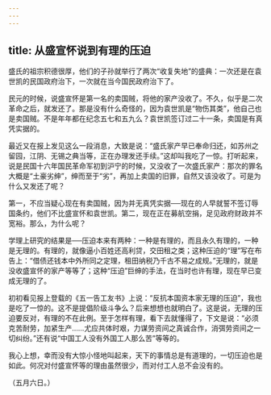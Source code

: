 ```yaml
---
---
---
```

title: 从盛宣怀说到有理的压迫
---



盛氏的祖宗积德很厚，他们的子孙就举行了两次“收复失地”的盛典：一次还是在袁世凯的民国政府治下，一次就在当今国民政府治下了。

民元的时候，说盛宣怀是第一名的卖国贼，将他的家产没收了。不久，似乎是二次革命之后，就发还了。那是没有什么奇怪的，因为袁世凯是“物伤其类”，他自己也是卖国贼。不是年年都在纪念五七和五九么？袁世凯签订过二十一条，卖国是有真凭实据的。

最近又在报上发见这么一段消息，大致是说：“盛氏家产早已奉命归还，如苏州之留园，江阴、无锡之典当等，正在办理发还手续。”这却叫我吃了一惊。打听起来，说是民国十六年国民革命军初到沪宁的时候，又没收了一次盛氏家产：那次的罪名大概是“土豪劣绅”，绅而至于“劣”，再加上卖国的旧罪，自然又该没收了。可是为什么又发还了呢？

第一，不应当疑心现在有卖国贼，因为并无真凭实据──现在的人早就誓不签订辱国条约，他们不比盛宣怀和袁世凯。第二，现在正在募航空捐，足见政府财政并不宽裕。那么，为什么呢？

学理上研究的结果是──压迫本来有两种：一种是有理的，而且永久有理的，一种是无理的。有理的，就像逼小百姓还高利贷，交田租之类；这种压迫的“理”写在布告上：“借债还钱本中外所同之定理，租田纳税乃千古不易之成规。”无理的，就是没收盛宣怀的家产等等了；这种“压迫”巨绅的手法，在当时也许有理，现在早已变成无理的了。

初初看见报上登载的《五一告工友书》上说：“反抗本国资本家无理的压迫”，我也是吃了一惊的。这不是提倡阶级斗争么？后来想想也就明白了。这是说，无理的压迫要反对，有理的不在此例。至于怎样有理，看下去就懂得了，下文是说：“必须克苦耐劳，加紧生产……尤应共体时艰，力谋劳资间之真诚合作，消弭劳资间之一切纠纷。”还有说“中国工人没有外国工人那么苦”等等的。

我心上想，幸而没有大惊小怪地叫起来，天下的事情总是有道理的，一切压迫也是如此。何况对付盛宣怀等的理由虽然很少，而对付工人总不会没有的。

（五月六日。）